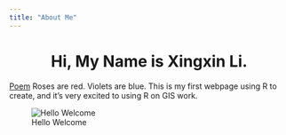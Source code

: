 ```yaml
---
title: "About Me"
---
```

  
<center>
# Hi, My Name is Xingxin Li.
</center>
  
[Poem](https://en.wikipedia.org/wiki/Roses_Are_Red) Roses are red. Violets are blue. This is my first webpage using R to create, and it's very excited to using R on GIS work.

![Hello Welcome](img/Guilin.jpg) 


